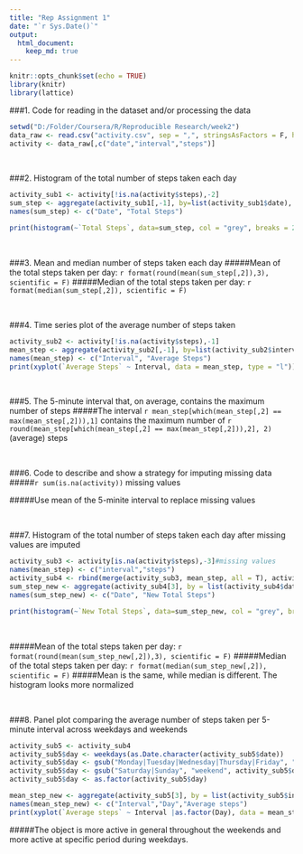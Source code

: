 ---
title: "Rep Assignment 1"
date: "`r Sys.Date()`"
output: 
  html_document:
    keep_md: true
---

```{r setup, include=FALSE}
knitr::opts_chunk$set(echo = TRUE)
library(knitr)
library(lattice)
```

###1. Code for reading in the dataset and/or processing the data
```{r read_data}
setwd("D:/Folder/Coursera/R/Reproducible Research/week2")
data_raw <- read.csv("activity.csv", sep = ",", stringsAsFactors = F, header = T)
activity <- data_raw[,c("date","interval","steps")]
```

<br>

###2. Histogram of the total number of steps taken each day
```{r message=FALSE, warning=FALSE}
activity_sub1 <- activity[!is.na(activity$steps),-2]
sum_step <- aggregate(activity_sub1[,-1], by=list(activity_sub1$date), FUN = 'sum')
names(sum_step) <- c("Date", "Total Steps")

print(histogram(~`Total Steps`, data=sum_step, col = "grey", breaks = 20))
```
<br>

###3. Mean and median number of steps taken each day
#####Mean of the total steps taken per day: `r format(round(mean(sum_step[,2]),3), scientific = F)`
#####Median of the total steps taken per day: `r format(median(sum_step[,2]), scientific = F)`

<br>

###4. Time series plot of the average number of steps taken
```{r}
activity_sub2 <- activity[!is.na(activity$steps),-1]
mean_step <- aggregate(activity_sub2[,-1], by=list(activity_sub2$interval), FUN = 'mean')
names(mean_step) <- c("Interval", "Average Steps")
print(xyplot(`Average Steps` ~ Interval, data = mean_step, type = "l"))
```

<br>

###5. The 5-minute interval that, on average, contains the maximum number of steps
#####The interval `r mean_step[which(mean_step[,2] == max(mean_step[,2])),1]` contains the maximum number of `r round(mean_step[which(mean_step[,2] == max(mean_step[,2])),2], 2)` (average) steps

<br>

###6. Code to describe and show a strategy for imputing missing data
#####`r sum(is.na(activity))` missing values

#####Use mean of the 5-minite interval to replace missing values

<br>

###7. Histogram of the total number of steps taken each day after missing values are imputed
```{r}
activity_sub3 <- activity[is.na(activity$steps),-3]#missing values
names(mean_step) <- c("interval","steps")
activity_sub4 <- rbind(merge(activity_sub3, mean_step, all = T), activity[!is.na(activity$steps),])#replace missing value with interval mean and combine with non-missing values
sum_step_new <- aggregate(activity_sub4[3], by = list(activity_sub4$date), FUN = "sum")
names(sum_step_new) <- c("Date", "New Total Steps")

print(histogram(~`New Total Steps`, data=sum_step_new, col = "grey", breaks = 20))
```
<br>

#####Mean of the total steps taken per day: `r format(round(mean(sum_step_new[,2]),3), scientific = F)`
#####Median of the total steps taken per day: `r format(median(sum_step_new[,2]), scientific = F)`
#####Mean is the same, while median is different. The histogram looks more normalized

<br>

###8. Panel plot comparing the average number of steps taken per 5-minute interval across weekdays and weekends
```{r, fig.height=6, fig.width=10}
activity_sub5 <- activity_sub4
activity_sub5$day <- weekdays(as.Date.character(activity_sub5$date))
activity_sub5$day <- gsub("Monday|Tuesday|Wednesday|Thursday|Friday", "weekday", activity_sub5$day)
activity_sub5$day <- gsub("Saturday|Sunday", "weekend", activity_sub5$day)
activity_sub5$day <- as.factor(activity_sub5$day)

mean_step_new <- aggregate(activity_sub5[3], by = list(activity_sub5$interval, activity_sub5$day), FUN = "mean")
names(mean_step_new) <- c("Interval","Day","Average steps")
print(xyplot(`Average steps` ~ Interval |as.factor(Day), data = mean_step_new, type = "l", layout=c(1,NA)))
```

#####The object is more active in general throughout the weekends and more active at specific period during weekdays.